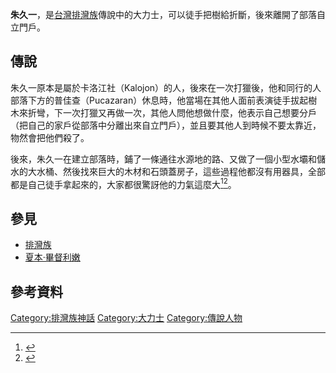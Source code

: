 '''朱久一'''，是[[台灣|台灣]][[排灣族|排灣族]]傳說中的大力士，可以徒手把樹給折斷，後來離開了部落自立門戶。
==傳說==
朱久一原本是屬於卡洛江社（Kalojon）的人，後來在一次打獵後，他和同行的人部落下方的普佳查（Pucazaran）休息時，他當場在其他人面前表演徒手拔起樹木來折彎，下一次打獵又再做一次，其他人問他想做什麼，他表示自己想要分戶（把自己的家戶從部落中分離出來自立門戶），並且要其他人到時候不要太靠近，物然會把他們殺了。

後來，朱久一在建立部落時，鋪了一條通往水源地的路、又做了一個小型水壩和儲水的大水桶、然後找來巨大的木材和石頭蓋房子，這些過程他都沒有用器具，全部都是自己徒手拿起來的，大家都很驚訝他的力氣這麼大<ref name="台灣原住民口傳文學選集">{{cite web|author=林道生|title=台灣原住民口傳文學選集|url=https://tm.ncl.edu.tw/article?u=022_001_00000689|publisher=花蓮文化|isbn=|accessdate=1996|archive-date=2020-10-23|archive-url=https://web.archive.org/web/20201023071241/https://tm.ncl.edu.tw/article?u=022_001_00000689|dead-url=no}}</ref><ref name="排灣族神話與傳說">{{cite web|author=達西烏拉彎‧畢馬|title=排灣族神話與傳說|url=https://www.books.com.tw/products/0010228630|publisher=晨星|isbn=9574554759|accessdate=2003-08-01|archive-date=2020-11-27|archive-url=https://web.archive.org/web/20201127200917/https://www.books.com.tw/products/0010228630|dead-url=no}}</ref>。
==參見==
*[[排灣族|排灣族]]
*[[夏本·畢督利嫩|夏本·畢督利嫩]]
==參考資料==
{{reflist}}

[[Category:排灣族神話|Category:排灣族神話]]
[[Category:大力士|Category:大力士]]
[[Category:傳說人物|Category:傳說人物]]
{{Myth-stub}}